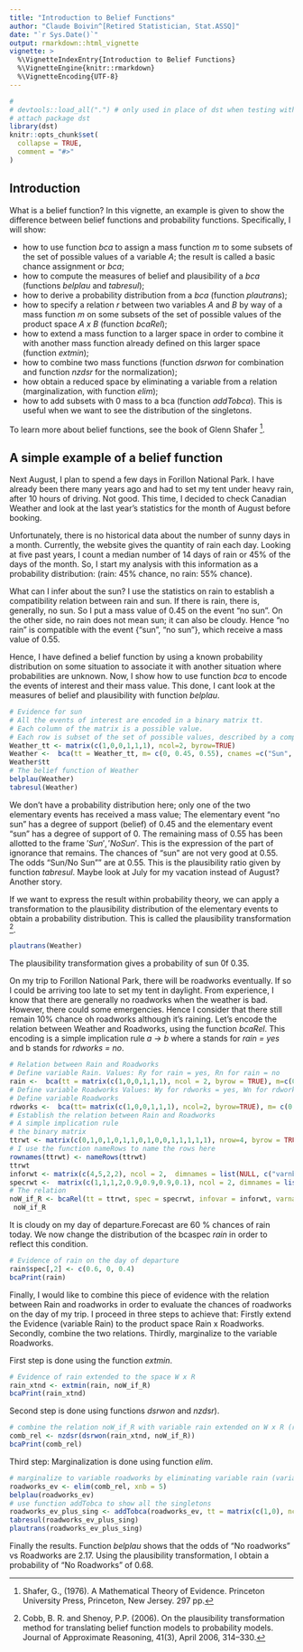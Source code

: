 ```yaml
---
title: "Introduction to Belief Functions"
author: "Claude Boivin^[Retired Statistician, Stat.ASSQ]"
date: "`r Sys.Date()`"
output: rmarkdown::html_vignette
vignette: >
  %\VignetteIndexEntry{Introduction to Belief Functions}
  %\VignetteEngine{knitr::rmarkdown}
  %\VignetteEncoding{UTF-8}
---
```


```r
#
# devtools::load_all(".") # only used in place of dst when testing with R-devel
# attach package dst
library(dst) 
knitr::opts_chunk$set(
  collapse = TRUE,
  comment = "#>"
)
```

## Introduction
What is a belief function? In this vignette, an example is given to show the difference between belief functions and probability functions. Specifically, I will show:

* how to use function *bca* to assign a mass function *m* to some subsets of the set of possible values of a variable *A*; the result is called a basic chance assignment or *bca*;
* how to compute the measures of belief and plausibility of a *bca* (functions *belplau* and *tabresul*);
* how to derive a probability distribution from a *bca* (function *plautrans*);
* how to specify a relation *r* between two variables *A* and *B* by way of a mass function *m* on some subsets of the set of possible values of the product space *A x B* (function *bcaRel*);
* how to extend a mass function to a larger space in order to combine it with another mass function already defined on this larger space (function *extmin*);
* how to combine two mass functions (function *dsrwon* for combination and function *nzdsr* for the normalization);
* how obtain a reduced space by eliminating a variable from a relation (marginalization, with function *elim*);
* how to add subsets with 0 mass to a bca (function *addTobca*). This is useful when we want to see the distribution of the singletons.

To learn more about belief functions, see the book of Glenn Shafer ^[Shafer, G., (1976). A Mathematical Theory of Evidence. Princeton University Press, Princeton, New Jersey. 297 pp.]. 

## A simple example of a belief function

Next August, I plan to spend a few days in Forillon National Park. I have already been there many years ago and had to set my tent under  heavy rain, after 10 hours of driving. Not good. This time, I decided to check Canadian Weather and look at the last year's statistics for the month of August before booking.

Unfortunately, there is no historical data about the number of sunny days in a month. Currently, the website gives the quantity of rain each day. Looking at five past years, I count a median number of 14 days of rain or 45% of the days of the month. So, I start my analysis with this information as a probability distribution: (rain: 45% chance, no rain: 55% chance).

What can I infer about the sun? I use the statistics on rain to establish a compatibility relation between rain and sun. If there is rain, there is, generally, no sun. So I put a mass value of 0.45 on the event "no sun". On the other side, no rain does not mean sun; it can also be cloudy. Hence "no rain" is compatible with the event {"sun", "no sun"}, which receive a mass value of 0.55.

Hence, I have defined a belief function by using a known probability distribution on some situation to associate it with another situation where probabilities are unknown. Now, I show how to use function *bca* to encode the events of interest and their mass value. This done, I cant look at the measures of belief and plausibility with function *belplau*.


```r
# Evidence for sun
# All the events of interest are encoded in a binary matrix tt.  
# Each column of the matrix is a possible value. 
# Each row is subset of the set of possible values, described by a complete disjunctive coding
Weather_tt <- matrix(c(1,0,0,1,1,1), ncol=2, byrow=TRUE)
Weather <-  bca(tt = Weather_tt, m= c(0, 0.45, 0.55), cnames =c("Sun", "NoSun"), varnames = "Weather", idvar = 1)
Weather$tt
# The belief function of Weather
belplau(Weather)
tabresul(Weather)
```
We don't have a probability distribution here; only one of the two elementary events has received a mass value; The elementary  event "no sun" has a degree of support (belief) of 0.45 and the elementary  event "sun" has a degree of support of 0. The remaining mass of 0.55 has been allotted to the frame ${'Sun', 'NoSun'}$. This is the expression of the part of ignorance that remains. The chances of "sun" are not very good at 0.55. The odds "Sun/No Sun"" are at 0.55. This is the plausibility ratio  given by function *tabresul*. Maybe look at July for my vacation instead of August? Another story. 

If we want to express the result within probability theory, we can apply a transformation to the plausibility distribution of the elementary events to obtain a probability distribution. This is called the plausibility transformation ^[Cobb, B. R. and Shenoy, P.P. (2006). On the plausibility transformation method for translating belief function models to probability models. Journal of Approximate Reasoning, 41(3), April 2006, 314--330.].

```r
plautrans(Weather)
```
The plausibility transformation gives a probability of sun 0f 0.35. 

On my trip to Forillon National Park, there will be roadworks eventually. If so I could be arriving too late to set my tent in daylight. From experience, I know that there are generally no roadworks when the weather is bad. However, there could some emergencies. Hence I consider that there still remain 10% chance oh roadworks although it's raining. Let's encode the relation between Weather and Roadworks, using the function *bcaRel*. This encoding is a simple implication rule *a -> b* where a stands for *rain = yes* and b stands for *rdworks = no*.

```r
# Relation between Rain and Roadworks
# Define variable Rain. Values: Ry for rain = yes, Rn for rain = no
rain <-  bca(tt = matrix(c(1,0,0,1,1,1), ncol = 2, byrow = TRUE), m=c(0,0, 1), cnames=c("Ry", "Rn"),  varnames = "Rain", idvar = 5)
# Define variable Roadworks Values: Wy for rdworks = yes, Wn for rdworks = no
# Define variable Roadworks
rdworks <-  bca(tt= matrix(c(1,0,0,1,1,1), ncol=2, byrow=TRUE), m= c(0, 0, 1), cnames =c("Wy", "Wn"), varnames = "Roadworks", idvar = 4)
# Establish the relation between Rain and Roadworks
# A simple implication rule
# the binary matrix
ttrwt <- matrix(c(0,1,0,1,0,1,1,0,1,0,0,1,1,1,1,1), nrow=4, byrow = TRUE, dimnames = list(NULL, c("Wy", "Wn", "Ry", "Rn")) )
# I use the function nameRows to name the rows here
rownames(ttrwt) <- nameRows(ttrwt)
ttrwt
inforwt <- matrix(c(4,5,2,2), ncol = 2,  dimnames = list(NULL, c("varnb", "size")) )
specrwt <-  matrix(c(1,1,1,2,0.9,0.9,0.9,0.1), ncol = 2, dimnames = list(NULL, c("specnb", "mass"))) 
# The relation
noW_if_R <- bcaRel(tt = ttrwt, spec = specrwt, infovar = inforwt, varnames = c("RdWorks", "Rain"), relnb = 1)
 noW_if_R
```

It is cloudy on my day of departure.Forecast are 60 % chances of rain today.  We now change the distribution of the bcaspec *rain* in order to reflect this condition.
```r
# Evidence of rain on the day of departure
rain$spec[,2] <- c(0.6, 0, 0.4)
bcaPrint(rain)
```
Finally, I would like to combine this piece of evidence with the relation between Rain and roadworks in order to evaluate the chances of roadworks on the day of my trip. I proceed in three steps to achieve that:
Firstly extend the Evidence (variable Rain) to the product space Rain x Roadworks.
Secondly, combine the two relations.
Thirdly, marginalize to the variable Roadworks.

First step is done using the function *extmin*.
```r
# Evidence of rain extended to the space W x R
rain_xtnd <- extmin(rain, noW_if_R)
bcaPrint(rain_xtnd)
```
Second step is done using functions *dsrwon* and *nzdsr*).
```r
# combine the relation noW_if_R with variable rain extended on W x R (rain_xtnd)
comb_rel <- nzdsr(dsrwon(rain_xtnd, noW_if_R))
bcaPrint(comb_rel)
```
Third step: Marginalization is done using function *elim*.
```r
# marginalize to variable roadworks by eliminating variable rain (variable nb = 5)
roadworks_ev <- elim(comb_rel, xnb = 5)
belplau(roadworks_ev)
# use function addTobca to show all the singletons
roadworks_ev_plus_sing <- addTobca(roadworks_ev, tt = matrix(c(1,0), ncol = 2))
tabresul(roadworks_ev_plus_sing)
plautrans(roadworks_ev_plus_sing)
```
Finally the results. Function *belplau* shows that the odds of "No roadworks" vs Roadworks are 2.17. Using the plausibility transformation, I obtain a probability of "No Roadworks" of 0.68.